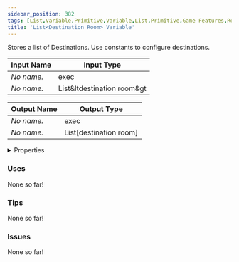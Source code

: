 ```yaml
---
sidebar_position: 382
tags: [List,Variable,Primitive,Variable,List,Primitive,Game Features,Room Flow]
title: 'List<Destination Room> Variable'
---
```


Stores a list of Destinations. Use constants to configure destinations.




<EsbSvg />

| Input Name | Input Type |
|-----------|-----------|
| *No name.* | exec |
| *No name.* | List&ltdestination room&gt |

| Output Name | Output Type |
|-----------|-----------|
| *No name.* | exec |
| *No name.* | List[destination room] |


<details>
  <summary>Properties</summary>
  <div>
    <div>
    <table>
      <thead>
        <tr>
          <th>Is beta required?</th>
          <th>❌</th>
        </tr>
        <tr>
          <th>Is this chip a trolling risk?</th>
          <th>❌</th>
        </tr>
        <tr>
          <th>Is this chip a role assignment risk?</th>
          <th>❌</th>
        </tr>
        <tr>
          <th>Chip UUID</th>
          <th>fff164aa-d775-4d67-a6b0-d1396cb74161</th>
        </tr>
      </thead>
    </table>
    </div>
  </div>
</details>

### Uses

None so far!

### Tips

None so far!

### Issues

None so far!